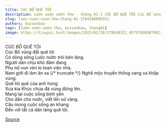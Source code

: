 ```yaml
---
title: CÚC BỒ QUÊ TÔI 
description: Lượn vượn vườn thơ - tháng 01-1 CÚC BỒ QUÊ TÔI Cúc Bồ vùng đất quê tôi
slug: luon-vuon-vuon-tho-thang-01-1704188090351
authors: buivanbao
tags: [lượn-vượn-vườn-thơ, buivanbao, thang01]
image: https://tinypic.host/images/2023/02/28/270630322_457578505879022_514567514056940064_n.th.jpg
---
```


CÚC BỒ QUÊ TÔI \
Cúc Bồ vùng đất quê tôi\
Có dòng sông Luộc nước trôi bên làng.\
Người dân chịu khó đảm đang\
Phụ nữ vun vén lo toan việc nhà.\
Nam giới đi làm ăn xa
{/* truncate */}
Nghề mộc truyền thống vang xa khắp vùng.\
Quê tôi quê của anh hùng\
Xưa kia Khúc chúa đã vùng đứng lên.\
Mang lại cuộc sống bình yên\
Cho dân cho nước, viết lên sử vàng.\
Cầu mong cuộc sống an khang\
Đến với tất cả dân làng quê tôi.

[Source](https://www.facebook.com/ape.poem/posts/pfbid02NVqrs88UyxDDH2zDkMHKZVt2MHy5hiwjcRjL57uRC1gyBBe2JyQgrE7gWk13oqrBl)
